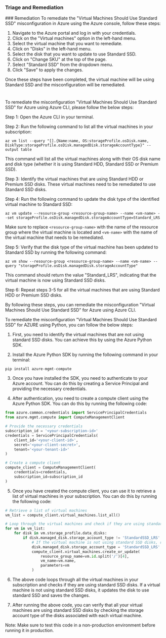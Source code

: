 
### Triage and Remediation
<Tabs>
<Tab title='Remediation'>
### Remediation

<AccordionGroup>
<Accordion title='Using Console' defaultOpen='true'>
To remediate the "Virtual Machines Should Use Standard SSD" misconfiguration in Azure using the Azure console, follow these steps:

1. Navigate to the Azure portal and log in with your credentials.
2. Click on the "Virtual machines" option in the left-hand menu.
3. Select the virtual machine that you want to remediate.
4. Click on "Disks" in the left-hand menu.
5. Select the disk that you want to update to use Standard SSD.
6. Click on "Change SKU" at the top of the page.
7. Select "Standard SSD" from the dropdown menu.
8. Click "Save" to apply the changes.

Once these steps have been completed, the virtual machine will be using Standard SSD and the misconfiguration will be remediated.

#
</Accordion>

<Accordion title='Using CLI'>
To remediate the misconfiguration "Virtual Machines Should Use Standard SSD" for Azure using Azure CLI, please follow the below steps:

Step 1: Open the Azure CLI in your terminal.

Step 2: Run the following command to list all the virtual machines in your subscription:

```
az vm list --query "[].{Name:name, OS:storageProfile.osDisk.name, DiskType:storageProfile.osDisk.managedDisk.storageAccountType}" --output table
```

This command will list all the virtual machines along with their OS disk name and disk type (whether it is using Standard HDD, Standard SSD or Premium SSD).

Step 3: Identify the virtual machines that are using Standard HDD or Premium SSD disks. These virtual machines need to be remediated to use Standard SSD disks.

Step 4: Run the following command to update the disk type of the identified virtual machine to Standard SSD:

```
az vm update --resource-group <resource-group-name> --name <vm-name> --set storageProfile.osDisk.managedDisk.storageAccountType=Standard_LRS
```

Make sure to replace `<resource-group-name>` with the name of the resource group where the virtual machine is located and `<vm-name>` with the name of the virtual machine that needs to be remediated.

Step 5: Verify that the disk type of the virtual machine has been updated to Standard SSD by running the following command:

```
az vm show --resource-group <resource-group-name> --name <vm-name> --query "storageProfile.osDisk.managedDisk.storageAccountType"
```

This command should return the value "Standard_LRS", indicating that the virtual machine is now using Standard SSD disks.

Step 6: Repeat steps 3-5 for all the virtual machines that are using Standard HDD or Premium SSD disks.

By following these steps, you can remediate the misconfiguration "Virtual Machines Should Use Standard SSD" for Azure using Azure CLI.
</Accordion>

<Accordion title='Using Python'>
To remediate the misconfiguration "Virtual Machines Should Use Standard SSD" for AZURE using Python, you can follow the below steps:

1. First, you need to identify the virtual machines that are not using standard SSD disks. You can achieve this by using the Azure Python SDK.

2. Install the Azure Python SDK by running the following command in your terminal: 

```
pip install azure-mgmt-compute
```

3. Once you have installed the SDK, you need to authenticate to your Azure account. You can do this by creating a Service Principal and providing the necessary credentials. 

4. After authentication, you need to create a compute client using the Azure Python SDK. You can do this by running the following code:

```python
from azure.common.credentials import ServicePrincipalCredentials
from azure.mgmt.compute import ComputeManagementClient

# Provide the necessary credentials
subscription_id = '<your-subscription-id>'
credentials = ServicePrincipalCredentials(
    client_id='<your-client-id>',
    secret='<your-client-secret>',
    tenant='<your-tenant-id>'
)

# Create a compute client
compute_client = ComputeManagementClient(
    credentials=credentials,
    subscription_id=subscription_id
)
```

5. Once you have created the compute client, you can use it to retrieve a list of virtual machines in your subscription. You can do this by running the following code:

```python
# Retrieve a list of virtual machines
vm_list = compute_client.virtual_machines.list_all()

# Loop through the virtual machines and check if they are using standard SSD disks
for vm in vm_list:
    for disk in vm.storage_profile.data_disks:
        if disk.managed_disk.storage_account_type != 'StandardSSD_LRS':
            # If the virtual machine is not using standard SSD disks, remediate it
            disk.managed_disk.storage_account_type = 'StandardSSD_LRS'
            compute_client.virtual_machines.create_or_update(
                resource_group_name=vm.id.split('/')[4],
                vm_name=vm.name,
                parameters=vm
            )
```

6. The above code loops through all the virtual machines in your subscription and checks if they are using standard SSD disks. If a virtual machine is not using standard SSD disks, it updates the disk to use standard SSD and saves the changes.

7. After running the above code, you can verify that all your virtual machines are using standard SSD disks by checking the storage account type of the disks associated with each virtual machine.

Note: Make sure to test this code in a non-production environment before running it in production.
</Accordion>

</AccordionGroup>
</Tab>
</Tabs>

